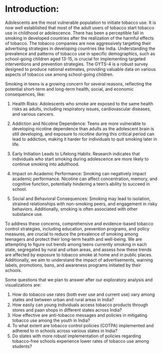 # Introduction:

Adolescents are the most vulnerable population to initiate tobacco use. It is now well established that most of the adult users of tobacco start tobacco use in childhood or adolescence. There has been a perceptible fall in smoking in developed countries after the realization of the harmful effects of tobacco. The tobacco companies are now aggressively targeting their advertising strategies in developing countries like India. Understanding the prevalence and patterns of tobacco use in specific demographics, such as school-going children aged 13-15, is crucial for implementing targeted interventions and prevention strategies. The GYTS-4 is a robust survey designed to produce national estimates, providing valuable data on various aspects of tobacco use among school-going children.

Smoking in teens is a growing concern for several reasons, reflecting the potential short-term and long-term health, social, and economic consequences, like:

1. Health Risks: Adolescents who smoke are exposed to the same health risks as adults, including respiratory issues, cardiovascular diseases, and various cancers. 

2. Addiction and Nicotine Dependence: Teens are more vulnerable to developing nicotine dependence than adults as the adolescent brain is still developing, and exposure to nicotine during this critical period can lead to addiction, making it harder for individuals to quit smoking later in life.

3. Early Initiation Leads to Lifelong Habits: Research indicates that individuals who start smoking during adolescence are more likely to continue smoking into adulthood.

4. Impact on Academic Performance: Smoking can negatively impact academic performance. Nicotine can affect concentration, memory, and cognitive function, potentially hindering a teen's ability to succeed in school.

5. Social and Behavioral Consequences: Smoking may lead to isolation, strained relationships with non-smoking peers, and engagement in risky behaviors. Additionally, smoking is often associated with other substance use.

To address these concerns, comprehensive and evidence-based tobacco control strategies, including education, prevention programs, and policy measures, are crucial to reduce the prevalence of smoking among teenagers and protect their long-term health and well-being. 
We are attempting to figure out trends among teens currently smoking in each state, segregated by rural and urban areas, and assess how these trends are affected by exposure to tobacco smoke at home and in public places. Additionally, we aim to understand the impact of advertisements, warning labels, promotions, bans, and awareness programs initiated by their schools.

Some questions that we plan to answer after our exploratory analysis and visualizations are:

1. How do tobacco use rates (both ever use and current use) vary among states and between urban and rural areas in India?
2. How easily can young individuals access tobacco products through stores and paan shops in different states across India?
3. How effective are anti-tobacco messages and policies in mitigating tobacco use among the youth in India?
4. To what extent are tobacco control policies (COTPA) implemented and adhered to in schools across various states in India?
5. Do states with more robust implementation of policies regarding tobacco-free schools experience lower rates of tobacco use among students?
